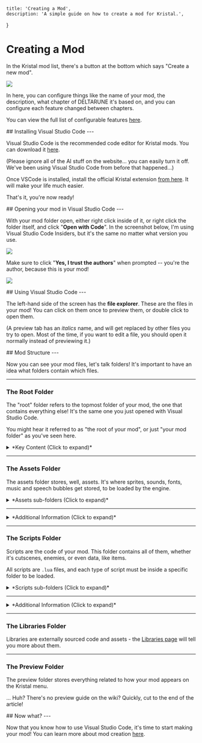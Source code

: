 
    title: 'Creating a Mod',
    description: 'A simple guide on how to create a mod for Kristal.',
}

# Creating a Mod

<Box>

In the Kristal mod list, there's a button at the bottom which says "Create a new mod".

![](/wiki/create_new_mod.png)

In here, you can configure things like the name of your mod,
the description, what chapter of DELTARUNE it's based on,
and you can configure each feature changed between chapters.

You can view the full list of configurable features [here](/wiki/configurable-features).
</Box>

<Box>
## Installing Visual Studio Code
---

Visual Studio Code is the recommended code editor for Kristal mods. You can download it [here](https://code.visualstudio.com/).

(Please ignore all of the AI stuff on the website... you can easily turn it off.
We've been using Visual Studio Code from before that happened...)

Once VSCode is installed, install the official Kristal extension [from here](https://marketplace.visualstudio.com/items?itemName=kristal.kristal-vscode). It will make your life much easier.

That's it, you're now ready!
</Box>

<Box>
## Opening your mod in Visual Studio Code
---

With your mod folder open, either right click inside of it, or right click the folder itself, and click "**Open with Code**".
In the screenshot below, I'm using Visual Studio Code Insiders, but it's the same no matter what version you use.

![](/wiki/open_with_code.png)

Make sure to click "**Yes, I trust the authors**" when prompted -- you're the author, because this is your mod!

![](/wiki/trust_authors.png)

</Box>

<Box>
## Using Visual Studio Code
---

The left-hand side of the screen has the **file explorer**. These are the files in your mod! You can click on them once to preview them, or double click to open them.

(A preview tab has an *italics* name, and will get replaced by other files you try to open. Most of the time, if you want to edit a file, you should open it normally instead of previewing it.)

</Box>

<Box>
## Mod Structure
---

Now you can see your mod files, let's talk folders! It's important to have an idea what folders contain which files.

---


### The Root Folder

The "root" folder refers to the topmost folder of your mod, the one that contains everything else! It's the same one you just opened with Visual Studio Code.

You might hear it referred to as "the root of your mod", or just "your mod folder" as you've seen here.

<details> 

<summary>
*Key Content (Click to expand)*
</summary>

Two key files are stored in the root folder: `mod.lua` and `mod.json`. 

On top of that, all of your mod content folders are stored here:

- assets
- scripts
- libraries
- preview

*These are covered in detail later in this section.*

Back to these `mod` files - what are they?

Well, `mod.lua` is where you can modfiy your `Mod` object. The `Mod` object can define code to be run for a variety of engine-determined event calls.

(The wiki doesn't have a list of event calls... but the `KRISTAL_EVENT` enum in the source code does! Here's a [quick link](https://github.com/KristalTeam/Kristal/blob/main/src/engine/vars.lua#L179) if you can't find it.)

The other file, `mod.json`, is your mod's configuration file. Here you can change the chapter configs you selected during mod creation, and some other behaviour, like the **initial save state** of your mod.

Many keys in `mod.json` **only apply to new save files**, so make sure to create fresh saves when testing changes to it!

</details>

---

### The Assets Folder

The assets folder stores, well, assets. It's where sprites, sounds, fonts, music and speech bubbles get stored, to be loaded by the engine.

<details>

<summary>
*Assets sub-folders (Click to expand)*
</summary>

Each type of asset is stored in it's own sub-folder.

<details>

<summary>
#### Sprites - `assets/sprites`
</summary>

Stores all the textures/images for your mod. Accepted file types are `.png` or `.jpg`.

For animated sprites, each frame should be saved as a seperate image, with the frame number being attached to the end of the name (e.g. `idle_1.png`, `idle_2.png`, ...). **Kristal does not support `.gif` files or spritesheets for animations**.

</details>

<details>

<summary>
#### Sounds - `assets/sounds`
</summary>

Stores all the sound files for your mod. Accepted file tyes are `.wav` and `.ogg`.

</details>

<details>

<summary>
#### Music - `assets/music`
</summary>

Stores all the music files for your mod. Accepted file types are `.wav`, `.ogg`, and `.mp4` (`.ogg` is recommended).

You can modify the global in-game volume and pitch of any track in `mod.lua` with the `MUSIC_VOLUMES` and `MUSIC_PITCHES` tables:
```lua
function Mod:init()
    -- Example: How you would make WELCOME TO THE CITY (`cybercity.ogg`) detuned the same way it is in DELTARUNE
    MUSIC_VOLUMES["cybercity"] = 0.8
    MUSIC_PITCHES["cybercity"] = 0.97
end
```

</details>

<details>

<summary>
#### Fonts - `assets/fonts`
</summary>

Stores all the custom fonts (and any supporting information about them) for your mod. Accepted fonts are `.ttf`, `.fnt`, or `.png`.

</details>

<details>

<summary>
#### Speech Bubbles - `assets/bubbles`
</summary>

Stores speech bubble data in `.json` files. The actual sprites used to construct bubbles are stored in `assets/sprites/bubbles`. Sorry to burst your bubble...

(You can check out the [source code](https://github.com/KristalTeam/Kristal/tree/main/assets/bubbles) to see how the default bubbles are constructed.)

</details>

<details>

<summary>
#### Shaders - `assets/shaders`
</summary>

Stores shadercode for your mod. All shaders are `.glsl` files.

</details>

<details>

<summary>
#### Videos - `assets/videos`
</summary>

Stores video files for your mod. They must be encoded in the Ogg theora format (`.ogv`, `.ogg`) to play correctly.

</details>

</details>

---

<details>

<summary>
*Additional Information (Click to expand)*
</summary>

#### Asset Paths

When referencing any type of Asset in your mod, the code will eventually call into `Assets` - you might even be doing so directly!

The file paths you use for assets should begin **inside the type's sub-folder** and **exclude the file extension**.

For example, a sprite stored at `assets/sprites/world/events/sign.png` is just `world/events/sign` whenever you need to reference it in your code.

Note that some functions and features of the engine may look for assets from more specific locations. For example, `Game:setBorder()` searches starting from `assets/sprites/borders`.

#### Replacing Engine Assets

Assets used directly by the engine aren't visible inside your mod folder, but they're still loaded and accessed in the same way.

You can view the engine's assets from the `assets` folder of the [source code](https://github.com/KristalTeam/Kristal/tree/main). If you want to **replace** these assets (e.g. to reskin the UI) you can do so by placing your replacement texture at the **same file path in your mod's assets**!

</details>

---

### The Scripts Folder

Scripts are the code of your mod. This folder contains all of them, whether it's cutscenes, enemies, or even data, like items.

All scripts are `.lua` files, and each type of script must be inside a specific folder to be loaded.

<details>

<summary>
*Scripts sub-folders (Click to expand)*
</summary>

Your mod will include empty folders for most types of script by default. Let's briefly introduce them all.

<details>

<summary>
#### Battle - `scripts/battle`
</summary>

This folder contains everything associated with battles in Kristal. There are several sub-folders of battle for each script type:

- `bullets` - for `Bullet` scripts.
- `cutscenes` - for `BattleCutscene`s or groups of `BattleCutscene`.
- `encounters` - for `Encounter` scripts.
- `enemies` - for `EnemyBattler` scripts.
- `waves` - for `Wave` scripts.

</details>

<details>

<summary>
#### Borders - `scripts/borders`
</summary>

The scripts in this folder define custom `Border` objects that support animations.

</details>

<details>

<summary>
#### Data - `scripts/data`
</summary>

This folder contains the scripts of everything data-based, like items. There are several sub-folders for each data type:

- `actors` - Scripts that define the data of your mod's characters.
- `items` - Scripts for all your mod's items.
- `party` - Scripts for your mod's custom party members.
- `recruits` - Scripts for all your enemies RECRUIT data.
- `spells` - Scripts for your mod's spells.

</details>

<details>

<summary>
#### Hooks - `scripts/hooks`
</summary>

This folder contains hook scripts - they're an advanced engine tool for modfiying engine code.

</details>

<details>

<summary>
#### Legends - `scripts/legends`
</summary>

This folder contains `LegendCutscene` scripts for... legend-styled cutscenes!

</details>

<details>

<summary>
#### Objects - `scripts/objects`
</summary>

This folder contains custom object types for your mod. You might use this folder for things like advanced spell effects and custom souls, as well as many other things.

Each object in this folder is placed into a global variable **matching it's ID**. You can create instances of your new object through this global; If your object is `MyNewObject`, creating an instance would look like this:

```lua
-- This line creates a new instance of MyNewObject
local object = MyNewObject()

-- We also need to parent our object to something else after we've created it.
Game.stage:addChild(object)
```

You can learn about how script IDs are determined [below](#script-ids).

</details>

<details>

<summary>
#### World - `scripts/world`
</summary>

This folder contains everything associated with maps and the world in Kristal. There are several sub-folders of world for each script type:

- `bullets` - for `WorldBullet` scripts.
- `cutscenes` - for `WorldCutscene`s of groups of `WorldCutscene`.
- `events` - for `Event`s - the type of objects that appear in maps.
- `maps` - for map files.
- `scripts` - for generic script types - these are mainly used with the `script` and `interactable` events.
- `tilesets` - for all your tileset scripts.

</details>

</details>

---

<details>

<summary>
*Additional Information (Click to expand)*
</summary>

#### Script IDs

Scripts load into a part of Kristal known as the `Registry`. When that happens, they are assigned an `id` you'll need to know to access them later.

The `id` assigned to a script is determined in two simple steps - it's very important to know them!

**Step 1.** The engine checks whether the script ID was defined explicitly as the second argument to `Class()` (in most scripts). If it is, that's the script's id.

**Step 2.** If the script doesn't have an explicit ID, the engine uses it's file path. This starts from the **subfolder of the script type**, not the `scripts` folder.
For example, an item at `scripts/data/items/light/pencil.lua` would be assigned the id `light/pencil`.

These are also **case-sensitive** - `Light/Pencil` and `light/pencil` are considered completely seperate IDs!

#### Replacing Engine Scripts

Just like Assets, the engine has some scripts that are not visible from your mod folder. The only applies to `data` scripts.

The same procedure works for replacing data scripts as it does assets - look through the `data` folder of the [source code](https://github.com/KristalTeam/Kristal/tree/main), and create a file at the **same path** as the one in the engine to **replace** it.

</details>

---

### The Libraries Folder

Libraries are externally sourced code and assets - the [Libraries page](/wiki/using-libraries) will tell you more about them.

---

### The Preview Folder

The preview folder stores everything related to how your mod appears on the Kristal menu.

... Huh? There's no preview guide on the wiki? Quickly, cut to the end of the article!

</Box>

<Box>
## Now what?
---

Now that you know how to use Visual Studio Code, it's time to start making your mod! You can learn more about mod creation [here](/wiki/mod-creation).
</Box>
